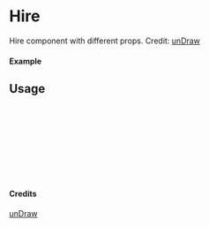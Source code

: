 
<Meta of={Hire} title="unDraw/Hire" />

# Hire

Hire component with different props.
Credit: [unDraw](https://undraw.co/illustrations)

#### Example

<Canvas of={Hire.Primary} />

## Usage

```ts
import { Hire } from "yadl-ui";

const Example = () => {
  return (
      <Hire />
  );
};

export default Example;
```

#### Credits
[unDraw](https://undraw.co/illustrations)
